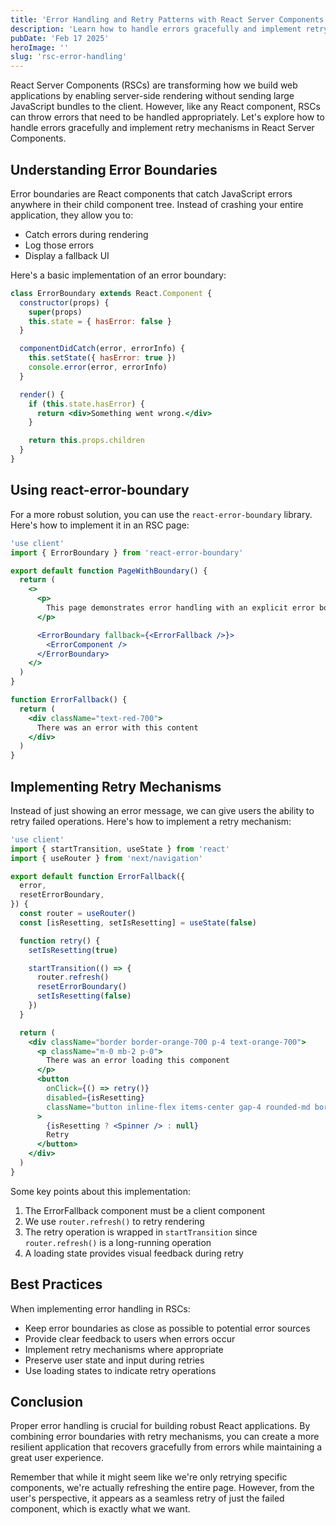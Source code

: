 ```yaml
---
title: 'Error Handling and Retry Patterns with React Server Components'
description: 'Learn how to handle errors gracefully and implement retry mechanisms in React Server Components'
pubDate: 'Feb 17 2025'
heroImage: ''
slug: 'rsc-error-handling'
---
```


React Server Components (RSCs) are transforming how we build web applications by enabling server-side rendering without sending large JavaScript bundles to the client. However, like any React component, RSCs can throw errors that need to be handled appropriately. Let's explore how to handle errors gracefully and implement retry mechanisms in React Server Components.

## Understanding Error Boundaries

Error boundaries are React components that catch JavaScript errors anywhere in their child component tree. Instead of crashing your entire application, they allow you to:

- Catch errors during rendering
- Log those errors
- Display a fallback UI

Here's a basic implementation of an error boundary:

```jsx
class ErrorBoundary extends React.Component {
  constructor(props) {
    super(props)
    this.state = { hasError: false }
  }

  componentDidCatch(error, errorInfo) {
    this.setState({ hasError: true })
    console.error(error, errorInfo)
  }

  render() {
    if (this.state.hasError) {
      return <div>Something went wrong.</div>
    }

    return this.props.children
  }
}
```

## Using react-error-boundary

For a more robust solution, you can use the `react-error-boundary` library. Here's how to implement it in an RSC page:

```jsx
'use client'
import { ErrorBoundary } from 'react-error-boundary'

export default function PageWithBoundary() {
  return (
    <>
      <p>
        This page demonstrates error handling with an explicit error boundary.
      </p>

      <ErrorBoundary fallback={<ErrorFallback />}>
        <ErrorComponent />
      </ErrorBoundary>
    </>
  )
}

function ErrorFallback() {
  return (
    <div className="text-red-700">
      There was an error with this content
    </div>
  )
}
```

## Implementing Retry Mechanisms

Instead of just showing an error message, we can give users the ability to retry failed operations. Here's how to implement a retry mechanism:

```jsx
'use client'
import { startTransition, useState } from 'react'
import { useRouter } from 'next/navigation'

export default function ErrorFallback({
  error,
  resetErrorBoundary,
}) {
  const router = useRouter()
  const [isResetting, setIsResetting] = useState(false)

  function retry() {
    setIsResetting(true)

    startTransition(() => {
      router.refresh()
      resetErrorBoundary()
      setIsResetting(false)
    })
  }

  return (
    <div className="border border-orange-700 p-4 text-orange-700">
      <p className="m-0 mb-2 p-0">
        There was an error loading this component
      </p>
      <button
        onClick={() => retry()}
        disabled={isResetting}
        className="button inline-flex items-center gap-4 rounded-md border bg-blue-500 px-4 py-2 text-white hover:bg-blue-600"
      >
        {isResetting ? <Spinner /> : null}
        Retry
      </button>
    </div>
  )
}
```

Some key points about this implementation:

1. The ErrorFallback component must be a client component
2. We use `router.refresh()` to retry rendering
3. The retry operation is wrapped in `startTransition` since `router.refresh()` is a long-running operation
4. A loading state provides visual feedback during retry

## Best Practices

When implementing error handling in RSCs:

- Keep error boundaries as close as possible to potential error sources
- Provide clear feedback to users when errors occur
- Implement retry mechanisms where appropriate
- Preserve user state and input during retries
- Use loading states to indicate retry operations

## Conclusion

Proper error handling is crucial for building robust React applications. By combining error boundaries with retry mechanisms, you can create a more resilient application that recovers gracefully from errors while maintaining a great user experience.

Remember that while it might seem like we're only retrying specific components, we're actually refreshing the entire page. However, from the user's perspective, it appears as a seamless retry of just the failed component, which is exactly what we want.
